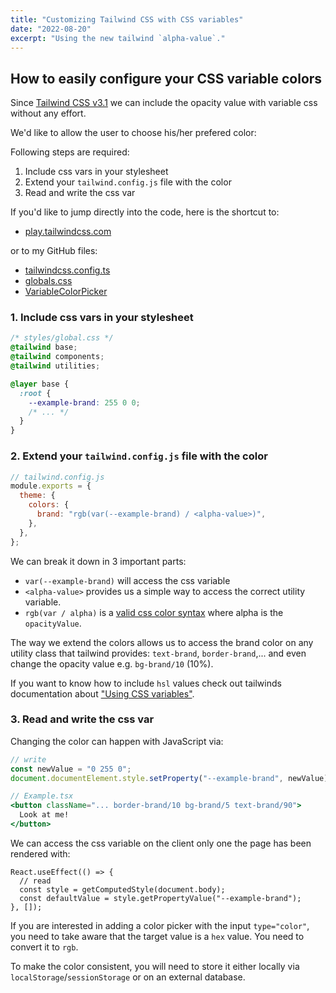 ```yaml
---
title: "Customizing Tailwind CSS with CSS variables"
date: "2022-08-20"
excerpt: "Using the new tailwind `alpha-value`."
---
```


## How to easily configure your CSS variable colors

Since [Tailwind CSS v3.1](https://tailwindcss.com/blog/tailwindcss-v3-1#easier-css-variable-color-configuration) we can include the opacity value with variable css without any effort.

We'd like to allow the user to choose his/her prefered color:

<VariableColorPicker />

Following steps are required:

1. Include css vars in your stylesheet
2. Extend your `tailwind.config.js` file with the color
3. Read and write the css var

If you'd like to jump directly into the code, here is the shortcut to:

- [play.tailwindcss.com](https://play.tailwindcss.com/vuFo3gkTO2)

or to my GitHub files:

- [tailwindcss.config.ts](https://github.com/mxkaske/next-mxkaske/blob/main/apps/web/tailwind.config.js)
- [globals.css](https://github.com/mxkaske/next-mxkaske/blob/main/apps/web/src/styles/globals.css)
- [VariableColorPicker](https://github.com/mxkaske/next-mxkaske/blob/main/apps/web/src/components/examples/VariableColorPicker.tsx)

### 1. Include css vars in your stylesheet

```css
/* styles/global.css */
@tailwind base;
@tailwind components;
@tailwind utilities;

@layer base {
  :root {
    --example-brand: 255 0 0;
    /* ... */
  }
}
```

### 2. Extend your `tailwind.config.js` file with the color

```js
// tailwind.config.js
module.exports = {
  theme: {
    colors: {
      brand: "rgb(var(--example-brand) / <alpha-value>)",
    },
  },
};
```

We can break it down in 3 important parts:

- `var(--example-brand)` will access the css variable
- `<alpha-value>` provides us a simple way to access the correct utility variable.
- `rgb(var / alpha)` is a [valid css color syntax](https://developer.mozilla.org/en-US/docs/Web/CSS/color_value/rgb#syntax) where alpha is the `opacityValue`.

The way we extend the colors allows us to access the brand color on any utility class that tailwind provides: `text-brand`, `border-brand`,... and even change the opacity value e.g. `bg-brand/10` (10%).

If you want to know how to include `hsl` values check out tailwinds documentation about ["Using CSS variables"](https://tailwindcss.com/docs/customizing-colors#using-css-variables).

### 3. Read and write the css var

Changing the color can happen with JavaScript via:

```js
// write
const newValue = "0 255 0";
document.documentElement.style.setProperty("--example-brand", newValue);
```

```jsx
// Example.tsx
<button className="... border-brand/10 bg-brand/5 text-brand/90">
  Look at me!
</button>
```

We can access the css variable on the client only one the page has been rendered with:

```tsx
React.useEffect(() => {
  // read
  const style = getComputedStyle(document.body);
  const defaultValue = style.getPropertyValue("--example-brand");
}, []);
```

If you are interested in adding a color picker with the input `type="color"`, you need to take aware that the target value is a `hex` value. You need to convert it to `rgb`.

To make the color consistent, you will need to store it either locally via `localStorage`/`sessionStorage` or on an external database.
